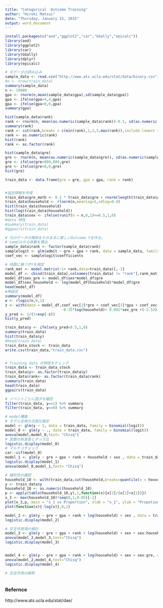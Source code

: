 ```yaml
---
title: "Categorical  Outcome Training"
author: "Hiroki Matsui"
date: "Thursday, January 15, 2015"
output: word_document
---
```




```r
install.packages(c("aod","ggplot2","car","GGally","epicalc"))
library(aod)
library(ggplot2)
library(car)
library(GGally)
library(dplyr)
library(epicalc)
```



```r
# 元データの読み込み
sample_data <- read.csv("http://www.ats.ucla.edu/stat/data/binary.csv")
#n <- nrow(train_data)
summary(sample_data)
n <- 10000
gpa <- rnorm(n,mean(sample_data$gpa),sd(sample_data$gpa))
gpa <- ifelse(gpa>4,4,gpa)
gpa <- ifelse(gpa<0,0,gpa)
summary(gpa)

hist(sample_data$rank)
rank <- rnorm(n, mean(as.numeric(sample_data$rank))-0.5, sd(as.numeric(sample_data$rank)))
summary(rank)
rank <- cut(rank,breaks = c(min(rank),1,2,3,max(rank)),include.lowest = T,right = T)
rank <- as.numeric(rank)
hist(rank)
rank <- as.factor(rank)

hist(sample_data$gre)
gre <- rnorm(n, mean(as.numeric(sample_data$gre)), sd(as.numeric(sample_data$gre)))
gre <- ifelse(gre>800,800,gre)
gre <- ifelse(gre<0,0,gre)
hist(gre)

train_data <- data.frame(gre = gre, gpa = gpa, rank = rank)


#追加情報を作成
train_data$gre_math <- 0.3 * train_data$gre + rnorm(length(train_data$gre),0,10)
train_data$household <- rlnorm(n,meanlog=5,sdlog=0.4)
hist(train_data$household)
hist(log(train_data$household))
train_data$sex <- ifelse(runif(n = n,0,1)<=0.5,1,0)
#data 特性
#summary(train_data)
#ggpairs(train_data)

# 元のデータの関係をそのままに新しいOutcome Yを作る。
# sampleから係数を算出
sample_data$rank <- factor(sample_data$rank)
samplelogit <- glm(admit ~ gre + gpa + rank, data = sample_data, family = "binomial")
coef_vec <- samplelogit$coefficients

# 係数に基づきYを規定
rank_mat <- model.matrix(~1+ rank,data=train_data)[,-1]
model_df <- cbind(train_data[,colnames(train_data) != "rank"],rank_mat)
model_df$sex_gre <- model_df$sex*model_df$gre
model_df$sex_household <- log(model_df$household)*model_df$gre
head(model_df)
#再設定
summary(model_df)
e <- rlogis(n,0,1)
z <- with(data = model_df,coef_vec[2]*gre + coef_vec[3]*gpa + coef_vec[4]*rank2 + coef_vec[5]*rank3 + coef_vec[6]*rank4
                          -0.35*log(household)+ 0.002*sex_gre +(-2.53) * sex + e)
y_pred <- 1/(1+exp(-z))
hist(y_pred)

train_data$y <- ifelse(y_pred<0.5,1,0)
summary(train_data)
hist(train_data$y)
#head(train_data)
train_data_stock <- train_data
write.csv(train_data,"train_data.csv")



```


```r
# Training data の特性をチェック
train_data <- train_data_stock
train_data$y<- as.factor(train_data$y)
train_data$rank<- as.factor(train_data$rank)
summary(train_data)
head(train_data)
ggpairs(train_data)

# イベントごとに因子を確認
filter(train_data, y==1) %>% summary
filter(train_data, y==0) %>% summary

# model構築
# モデル全体の尤度比検定
model <- glm(y ~ 1, data = train_data, family = binomial(logit))
model_0 <- glm(y ~ ., data = train_data, family = binomial(logit))
anova(model,model_0,test= "Chisq")
# 変数の有意差とオッズ比
logistic.display(model_0)
# マルチコチェック
car::vif(model_0)
model_1 <- glm(y ~ gre + gpa + rank + household + sex , data = train_data, family = binomial(logit))
logistic.display(model_1)
anova(model_0,model_1,test= "Chisq")

# 線形性の確認
household_10 <- with(train_data,cut(household,breaks=quantile(x = household,probs = seq(0,1,0.05)),include.lowest = T))
y <- train_data$y
household_10 <- as.numeric(household_10)
p <- apply(table(household_10,y),1,function(x){x[2]/(x[1]+x[2])})
x_3 <- max(household_10)*seq(0,1,0.05)[-1]
plot(x_3,p, main = "x_1 vs Proportion", xlab = "x_1", ylab = "Propotion")
plot(function(x){-log(x)},0,2)

model_2 <- glm(y ~ gre + gpa + rank + log(household) + sex , data = train_data, family = binomial(logit))
logistic.display(model_2)

# 交互作用項の検討
model_3 <- glm(y ~ gre + gpa + rank + log(household) + sex + sex:household, data = train_data, family = binomial(logit))
anova(model_2,model_3,test="Chisq")
logistic.display(model_3)


model_4 <- glm(y ~ gre + gpa + rank + log(household) + sex + sex:gre, data = train_data, family = binomial(logit))
anova(model_2,model_4,test="Chisq")
logistic.display(model_4)

# 交互作用の解釈



```


### Refernce
http://www.ats.ucla.edu/stat/dae/